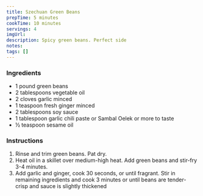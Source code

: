 ```yaml
---
title: Szechuan Green Beans
prepTime: 5 minutes
cookTime: 10 minutes
servings: 4
imgUrl:
description: Spicy green beans. Perfect side
notes:
tags: []
---
```


### Ingredients

- 1 pound green beans
- 2 tablespoons vegetable oil
- 2 cloves garlic minced
- 1 teaspoon fresh ginger minced
- 2 tablespoons soy sauce
- 1 tablespoon garlic chili paste or Sambal Oelek or more to taste
- ½ teaspoon sesame oil

### Instructions

1. Rinse and trim green beans. Pat dry.
1. Heat oil in a skillet over medium-high heat. Add green beans and stir-fry 3-4 minutes.
1. Add garlic and ginger, cook 30 seconds, or until fragrant. Stir in remaining ingredients and cook 3 minutes or until beans are tender-crisp and sauce is slightly thickened
